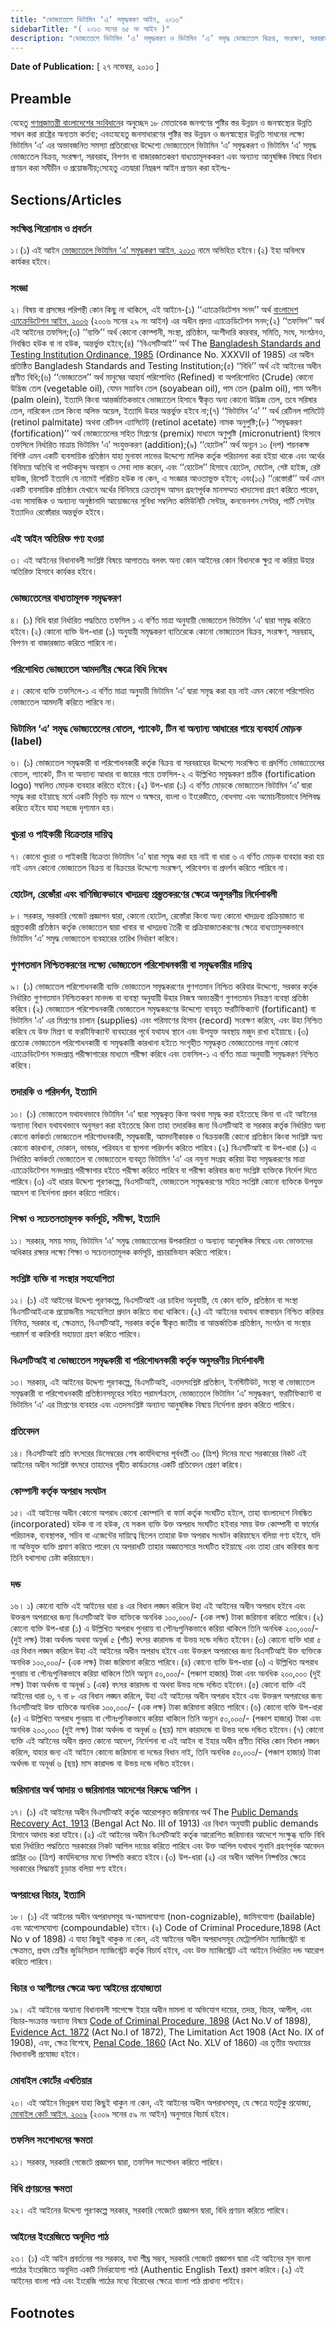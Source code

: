 ```yaml
---
title: "ভোজ্যতেলে ভিটামিন ‘এ’ সমৃদ্ধকরণ আইন, ২০১৩"
sidebarTitle: "( ২০১৩ সনের ৬৫ নং আইন )"
description: "ভোজ্যতেলে ভিটামিন ‘এ’ সমৃদ্ধকরণ ও ভিটামিন ‘এ’ সমৃদ্ধ ভোজ্যতেল বিক্রয়, সংরক্ষণ, সরবরাহ, বিপণন বা বাজারজাতকরণ বাধ্যতামূলককরণ এবং অন্যান্য আনুষঙ্গিক বিষয়ে বিধানকল্পে প্রণীত আইন"
---
```


**Date of Publication:** [ ২৭ নভেম্বর, ২০১৩ ]

## Preamble

যেহেতু [গণপ্রজাতন্ত্রী বাংলাদেশের সংবিধান](/act-957.html "গণপ্রজাতন্ত্রী বাংলাদেশের সংবিধান")ের অনুচ্ছেদ ১৮ মোতাবেক জনগণের পুষ্টির স্তর উন্নয়ন ও জনস্বাস্থ্যের উন্নতি সাধন করা রাষ্ট্রের অন্যতম কর্তব্য; এবংযেহেতু জনসাধারণের পুষ্টির স্তর উন্নয়ন ও জনস্বাস্থ্যের উন্নতি সাধনের লক্ষ্যে ভিটামিন ‘এ’ এর অভাবজনিত সমস্যা প্রতিরোধের উদ্দেশ্যে ভোজ্যতেলে ভিটামিন ‘এ’ সমৃদ্ধকরণ ও ভিটামিন ‘এ’ সমৃদ্ধ ভোজ্যতেল বিক্রয়, সংরক্ষণ, সরবরাহ, বিপণন বা বাজারজাতকরণ বাধ্যতামূলককরণ এবং অন্যান্য আনুষঙ্গিক বিষয়ে বিধান প্রণয়ন করা সমীচীন ও প্রয়োজনীয়;সেহেতু এতদ্বারা নিম্নরূপ আইন প্রণয়ন করা হইলঃ-

## Sections/Articles

### সংক্ষিপ্ত শিরোনাম ও প্রবর্তন

১।(১) এই আইন [ভোজ্যতেলে ভিটামিন ‘এ’ সমৃদ্ধকরণ আইন, ২০১৩](/act-1143.html "ভোজ্যতেলে ভিটামিন ‘এ’ সমৃদ্ধকরণ আইন, ২০১৩") নামে অভিহিত হইবে।(২) ইহা অবিলম্বে কার্যকর হইবে।

### সংজ্ঞা

২। বিষয় বা প্রসঙ্গের পরিপন্থী কোন কিছু না থাকিলে, এই আইনে-(১) ‘‘এ্যাক্রেডিটেশন সনদ’’ অর্থ [বাংলাদেশ এ্যাক্রেডিটেশন আইন, ২০০৬](/act-945.html "বাংলাদেশ এ্যাক্রেডিটেশন আইন, ২০০৬") (২০০৬ সনের ২৯ নং আইন) এর অধীন প্রদত্ত এ্যাক্রেডিটেশন সনদ;(২) ‘‘তফসিল’’ অর্থ এই আইনের তফসিল;(৩) ‘‘ব্যক্তি’’ অর্থ কোনো কোম্পানী, সংস্থা, প্রতিষ্ঠান, অংশীদারি কারবার, সমিতি, সংঘ, সংগঠনও, নিবন্ধিত হউক বা না হউক, অন্তর্ভুক্ত হইবে;(৪) ‘‘বিএসটিআই’’ অর্থ The [Bangladesh Standards and Testing Institution Ordinance, 1985](/act-689.html "Bangladesh Standards and Testing Institution Ordinance, 1985") (Ordinance No. XXXVII of 1985) এর অধীন প্রতিষ্ঠিত Bangladesh Standards and Testing Institution;(৫) ‘‘বিধি’’ অর্থ এই আইনের অধীন প্রণীত বিধি;(৬) ‘‘ভোজ্যতেল’’ অর্থ মানুষের আহার্য পরিশোধিত (Refined) বা অপরিশোধিত (Crude) কোনো উদ্ভিজ তেল (vegetable oil), যেমন সয়াবিন তেল (soyabean oil), পাম তেল (palm oil), পাম অলীন (palm olein), ইত্যাদি কিংবা আন্তর্জাতিকভাবে ভোজ্যতেল হিসাবে স্বীকৃত অন্য কোনো উদ্ভিজ তেল, তবে সরিষার তেল, নারিকেল তেল কিংবা অলিভ অয়েল, ইত্যাদি উহার অন্তর্ভুক্ত হইবে না;(৭) ‘‘ভিটামিন ‘এ’ ’’ অর্থ রেটিনল পামিটেট্ (retinol palmitate) অথবা রেটিনল এ্যাসিটেট্ (retinol acetate) নামক অনুপুষ্টি;(৮) ‘‘সমৃদ্ধকরণ (fortification)’’ অর্থ ভোজ্যতেলের সহিত মিশ্রণের (premix) মাধ্যমে অণুপুষ্টি (micronutrient) হিসাবে তফসিলে নির্ধারিত মাত্রায় ভিটামিন ‘এ’ সংযুক্তকরণ (addition);(৯) ‘‘হোটেল’’ অর্থ অন্যূন ১০ (দশ) শয়নকক্ষ বিশিষ্ট এমন একটি ব্যবসায়িক প্রতিষ্ঠান যাহা মুনাফা লাভের উদ্দেশ্যে মালিক কর্তৃক পরিচালনা করা হইয়া থাকে এবং অর্থের বিনিময়ে অতিথি বা পর্যটকবৃন্দ অবস্থান ও সেবা লাভ করেন, এবং ‘‘হোটেল’’ হিসাবে হোটেল, মোটেল, গেষ্ট হাইজ, রেষ্ট হাউজ, রিসোর্ট ইত্যাদি যে নামেই পরিচিত হউক না কেন, এ সংজ্ঞার আওতাভুক্ত হইবে; এবং(১০) ‘‘রেস্তোরাঁ’’ অর্থ এমন একটি ব্যবসায়িক প্রতিষ্ঠান যেখানে অর্থের বিনিময়ে ক্রেতাবৃন্দ আসন গ্রহণপূর্বক মানসম্মত খাদ্যসেবা গ্রহণ করিতে পারেন, এবং সামাজিক ও অন্যান্য অনুষ্ঠানাদি আয়োজনের সুবিধা সম্বলিত কমিউনিটি সেন্টার, কনভেনশন সেন্টার, পার্টি সেন্টার ইত্যাদিও রেস্তোঁরার অন্তর্ভুক্ত হইবে।

### এই আইন অতিরিক্ত গণ্য হওয়া

৩। এই আইনের বিধানাবলী সংশ্লিষ্ট বিষয়ে আপাততঃ বলবৎ অন্য কোন আইনের কোন বিধানকে ক্ষুণ্ণ না করিয়া উহার অতিরিক্ত হিসাবে কার্যকর হইবে।

### ভোজ্যতেলের বাধ্যতামূলক সমৃদ্ধকরণ

৪। (১) বিধি দ্বারা নির্ধারিত পদ্ধতিতে তফসিল ১ এ বর্ণিত মাত্রা অনুযায়ী ভোজ্যতেল ভিটামিন ‘এ’ দ্বারা সমৃদ্ধ করিতে হইবে।(২) কোনো ব্যক্তি উপ-ধারা (১) অনুযায়ী সমৃদ্ধকরণ ব্যতিরেকে কোনো ভোজ্যতেল বিক্রয়, সংরক্ষণ, সরবরাহ, বিপণন বা বাজারজাত করিতে পারিবে না।

### পরিশোধিত ভোজ্যতেল আমদানীর ক্ষেত্রে বিধি নিষেধ

৫। কোনো ব্যক্তি তফসিলে-১ এ বর্ণিত মাত্রা অনুযায়ী ভিটামিন ‘এ’ দ্বারা সমৃদ্ধ করা হয় নাই এমন কোনো পরিশোধিত ভোজ্যতেল আমদানী করিতে পারিবে না।

### ভিটামিন ‘এ’ সমৃদ্ধ ভোজ্যতেলের বোতল, প্যাকেট, টিন বা অন্যান্য আধারের গায়ে ব্যবহার্য মোড়ক (label)

৬। (১) ভোজ্যতেল সমৃদ্ধকারী বা পরিশোধনকারী কর্তৃক বিক্রয় বা সরবরাহের উদ্দেশ্যে সংরক্ষিত বা প্রদর্শিত ভোজ্যতেলের বোতল, প্যাকেট, টিন বা অন্যান্য আধার বা জারের গায়ে তফসিল-২ এ উল্লিখিত সমৃদ্ধকরণ প্রতীক (fortification logo) সম্বলিত মোড়ক ব্যবহার করিতে হইবে।(২) উপ-ধারা (১) এ বর্ণিত মোড়কে ভোজ্যতেল ভিটামিন ‘এ’ দ্বারা সমৃদ্ধ করা হইয়াছে মর্মে একটি বিবৃতি বড় মাপে ও অক্ষরে, বাংলা ও ইংরেজীতে, বোধগম্য এবং অমোচনীয়ভাবে লিপিবদ্ধ করিতে হইবে যাহা সহজে দৃশ্যমান হয়।

### খুচরা ও পাইকারী বিক্রেতার দায়িত্ব

৭। কোনো খুচরা ও পাইকারী বিক্রেতা ভিটামিন ‘এ’ দ্বারা সমৃদ্ধ করা হয় নাই বা ধারা ৬ এ বর্ণিত মোড়ক ব্যবহার করা হয় নাই এমন কোনো ভোজ্যতেল বিক্রয় বা বিক্রয়ের উদ্দেশ্যে সংরক্ষণ, পরিবেশন বা প্রদর্শন করিতে পারিবে না।

### হোটেল, রেস্তোঁরা এবং বাণিজ্যিকভাবে খাদ্যদ্রব্য প্রস্ত্ততকরণের ক্ষেত্রে অনুসরণীয় নির্দেশাবলী

৮। সরকার, সরকারি গেজেট প্রজ্ঞাপন দ্বারা, কোনো হোটেল, রেস্তোঁরা কিংবা অন্য কোনো খাদ্যদ্রব্য প্রক্রিয়াজাত বা প্রস্ত্ততকারী প্রতিষ্ঠান কর্তৃক ভোজ্যতেল দ্বারা খাবার বা খাদ্যদ্রব্য তৈরী বা প্রক্রিয়াজাতকরণের ক্ষেত্রে বাধ্যতামুলকভাবে ভিটামিন ‘এ’ সমৃদ্ধ ভোজ্যতেল ব্যবহারের তারিখ নির্ধারণ করিবে।

### গুণগতমান নিশ্চিতকরণের লক্ষ্যে ভোজ্যতেল পরিশোধনকারী বা সমৃদ্ধকারীর দায়িত্ব

৯। (১) ভোজ্যতেল পরিশোধনকারী ব্যক্তি ভোজ্যতেল সমৃদ্ধকরণের গুণগতমান নিশ্চিত করিবার উদ্দেশ্যে, সরকার কর্তৃক নির্ধারিত গুণগতমান নিশ্চিতকরণ মানদন্ড বা ব্যবস্থা অনুযায়ী উহার নিজস্ব অভ্যন্তরীণ গুণগতমান নিয়ন্ত্রণ ব্যবস্থা প্রতিষ্ঠা করিবে।(২) ভোজ্যতেল পরিশোধনকারী ভোজ্যতেল সমৃদ্ধকরণের উদ্দেশ্যে ব্যবহৃত ফরটিফিক্যান্ট (fortificant) বা ভিটামিন ‘এ’ এর মিশ্রণের চালান (supplies) এবং পরিমাণের হিসাব (record) সংরক্ষণ করিবে, এবং উহা নিশ্চিত করিবে যে উক্ত মিশ্রণ বা ফরটিফিক্যান্ট ব্যবহারের পূর্বে যথাযথ স্থানে এবং উপযুক্ত অবস্থায় মজুদ রাখা হইয়াছে।(৩) প্রত্যেক ভোজ্যতেল পরিশোধনকারী বা সমৃদ্ধকারী কারখানা হইতে সংগৃহীত সমৃদ্ধকৃত ভোজ্যতেলের নমুনা কোনো এ্যাক্রেডিটেশন সনদপ্রাপ্ত পরীক্ষাগারের মাধ্যমে পরীক্ষা করিবে এবং তফসিল-১ এ বর্ণিত মাত্রা অনুযায়ী সমৃদ্ধকরণ নিশ্চিত করিবে।

### তদারকি ও পরিদর্শন, ইত্যাদি

১০। (১) ভোজ্যতেল যথাযথভাবে ভিটামিন ‘এ’ দ্বারা সমৃদ্ধকৃত কিনা অথবা সমৃদ্ধ করা হইতেছে কিনা বা এই আইনের অন্যান্য বিধান যথাযথভাবে অনুসরণ করা হইতেছে কিনা তাহা তদারকির জন্য বিএসটিআই বা সরকার কর্তৃক নির্ধারিত অন্য কোনো কর্মকর্তা ভোজ্যতেল পরিশোধনকারী, সমৃদ্ধকারী, আমদানীকারক ও বিক্রয়কারী কোনো প্রতিষ্ঠান কিংবা সংশ্লিষ্ট অন্য কোনো কারখানা, দোকান, ভান্ডার, পরিবহন বা স্থাপনা পরিদর্শন করিতে পারিবে।(২) বিএসটিআই বা উপ-ধারা (১) এ নির্ধারিত কর্মকর্তা ভোজ্যতেল বা ভোজ্যতেলে ব্যবহৃত ভিটামিন ‘এ’ এর নমুনা সংগ্রহ করিয়া উহা সমৃদ্ধকরণের মাত্রা এ্যাক্রেডিটেশন সনদপ্রাপ্ত পরীক্ষাগার হইতে পরীক্ষা করিতে পারিবে বা পরীক্ষা করিবার জন্য সংশ্লিষ্ট ব্যক্তিকে নির্দেশ দিতে পারিবে।(৩) এই ধারার উদ্দেশ্য পূরণকল্পে, বিএসটিআই, ভোজ্যতেল সমৃদ্ধকরণের সহিত সংশ্লিষ্ট কোনো ব্যক্তিকে উপযুক্ত আদেশ বা নির্দেশনা প্রদান করিতে পারিবে।

### শিক্ষা ও সচেতনতামূলক কর্মসূচি, সমীক্ষা, ইত্যাদি

১১। সরকার, সময় সময়, ভিটামিন ‘এ’ সমৃদ্ধ ভোজ্যতেলের উপকারিতা ও অন্যান্য আনুষঙ্গিক বিষয়ে এবং ভোক্তাদের অধিকার রক্ষার লক্ষ্যে শিক্ষা ও সচেতনতামূলক কর্মসূচি, প্রচারাভিযান করিতে পারিবে।

### সংশ্লিষ্ট ব্যক্তি বা সংস্থার সহযোগিতা

১২। (১) এই আইনের উদ্দেশ্য পূরণকল্পে, বিএসটিআই এর চাহিদা অনুযায়ী, যে কোন ব্যক্তি, প্রতিষ্ঠান বা সংস্থা বিএসটিআইএকে প্রয়োজনীয় সহযোগিতা প্রদান করিতে বাধ্য থাকিবে।(২) এই আইনের যথাযথ বাস্তবায়ন নিশ্চিত করিবার নিমিত্ত, সরকার বা, ক্ষেত্রমত, বিএসটিআই, সরকার কর্তৃক স্বীকৃত জাতীয় বা আন্তর্জাতিক প্রতিষ্ঠান, সংগঠন বা সংস্থার পরামর্শ বা কারিগরি সহায়তা গ্রহণ করিতে পারিবে।

### বিএসটিআই বা ভোজ্যতেল সমৃদ্ধকারী বা পরিশোধনকারী কর্তৃক অনুসরণীয় নির্দেশাবলী

১৩। সরকার, এই আইনের উদ্দেশ্য পূরণকল্পে, বিএসটিআই, এতদসংশ্লিষ্ট প্রতিষ্ঠান, ইনস্টিটিউট, সংস্থা বা ভোজ্যতেল সমৃদ্ধকারী বা পরিশোধনকারী প্রতিষ্ঠানসমূহের সহিত পরামর্শক্রমে, ভোজ্যতেলে ভিটামিন ‘এ’ সমৃদ্ধকরণ, ফরটিফিক্যান্ট বা ভিটামিন ‘এ’ এর মিশ্রণের ব্যবহার এবং এতদসংশ্লিষ্ট অন্যান্য আনুষঙ্গিক বিষয়ে নির্দেশনা প্রদান করিতে পারিবে।

### প্রতিবেদন

১৪। বিএসটিআই প্রতি বৎসরের ডিসেম্বরের শেষ কার্যদিবসের পূর্ববর্তী ৩০ (ত্রিশ) দিনের মধ্যে সরকারের নিকট এই আইনের অধীন সংশ্লিষ্ট বৎসরে তাহাদের গৃহীত কার্যক্রমের একটি প্রতিবেদন প্রেরণ করিবে।

### কোম্পানী কর্তৃক অপরাধ সংঘটন

১৫। এই আইনের অধীন কোনো অপরাধ কোনো কোম্পানি বা ফার্ম কর্তৃক সংঘটিত হইলে, তাহা বাংলাদেশে নিবন্ধিত (incorporated) হউক বা না হউক, যে সকল ব্যক্তি উক্ত অপরাধ সংঘটিত হইবার সময় উক্ত কোম্পানী বা ফার্মের পরিচালক, ব্যবস্থাপক, সচিব বা এজেন্টের দায়িত্বে ছিলেন তাহারা উক্ত অপরাধ সংঘটন করিয়াছেন বলিয়া গণ্য হইবে, যদি না অভিযুক্ত ব্যক্তি প্রমাণ করিতে পারেন যে অপরাধটি তাহার অজ্ঞাতসারে সংঘটিত হইয়াছে এবং তাহা রোধ করিবার জন্য তিনি যথাসাধ্য চেষ্টা করিয়াছেন।

### দন্ড

১৬। ১) কোনো ব্যক্তি এই আইনের ধারা ৪ এর বিধান লঙ্ঘন করিলে উহা এই আইনের অধীন অপরাধ হইবে এবং উক্তরূপ অপরাধের জন্য বিএসটিআই উক্ত ব্যক্তিকে অনধিক ১০০,০০০/- (এক লক্ষ) টাকা জরিমানা করিতে পারিবে।(২) কোনো ব্যক্তি উপ-ধারা (১) এ উল্লিখিত অপরাধ পুনরায় বা পৌনঃপুনিকভাবে করিয়া থাকিলে তিনি অনধিক ২০০,০০০/- (দুই লক্ষ) টাকা অর্থদন্ড অথবা অনূর্ধ্ব ৫ (পাঁচ) বৎসর কারাদন্ড বা উভয় দন্ডে দন্ডিত হইবেন।(৩) কোনো ব্যক্তি ধারা ৫ এর বিধান লঙ্ঘন করিলে উহা এই আইনের অধীন অপরাধ হইবে এবং উক্তরূপ অপরাধের জন্য বিএসটিআই উক্ত ব্যক্তিকে অনধিক ১০০,০০০/- (এক লক্ষ) টাকা জরিমানা করিতে পারিবে।(৪) কোনো ব্যক্তি উপ-ধারা (৩) এ উল্লিখিত অপরাধ পুনরায় বা পৌনঃপুনিকভাবে করিয়া থাকিলে তিনি অন্যূন ৫০,০০০/- (পঞ্চাশ হাজার) টাকা এবং অনধিক ২০০,০০০ (দুই লক্ষ) টাকা অর্থদন্ড বা অনূর্ধ্ব ১ (এক) বৎসর কারাদন্ড বা অথবা উভয় দন্ডে দন্ডিত হইবেন।(৫) কোনো ব্যক্তি এই আইনের ধারা ৬, ৭ বা ৮ এর বিধান লঙ্ঘন করিলে, উহা এই আইনের অধীন অপরাধ হইবে এবং উক্তরূপ অপরাধের জন্য বিএসটিআই উক্ত ব্যক্তিকে অনধিক ১০০,০০০/- (এক লক্ষ) টাকা জরিমানা করিতে পারিবে।(৬) কোনো ব্যক্তি উপ-ধারা (৫) এ উল্লিখিত অপরাধ পুনরায় বা পৌনঃপুনিকভাবে করিয়া থাকিলে তিনি অন্যূন ৫০,০০০/- (পঞ্চাশ হাজার) টাকা এবং অনধিক ২০০,০০০ (দুই লক্ষ) টাকা অর্থদন্ড বা অনূর্ধ্ব ৬ (ছয়) মাস কারাদন্ডে বা উভয় দন্ডে দন্ডিত হইবেন।(৭) কোনো ব্যক্তি এই আইনের অধীন প্রদত্ত কোনো আদেশ, নির্দেশনা বা এই আইন বা ইহার অধীন প্রণীত বিধির কোন বিধান লঙ্ঘন করিলে, যাহার জন্য এই আইনে কোনো জরিমানা বা দন্ডের বিধান নাই, তিনি অনধিক ৫০,০০০/- (পঞ্চাশ হাজার) টাকা অর্থদন্ড বা অনূর্ধ্ব ৬ (ছয়) মাস কারাদন্ড বা উভয় দন্ডে দন্ডিত হইবেন।

### জরিমানার অর্থ আদায় ও জরিমানার আদেশের বিরুদ্ধে আপিল ।

১৭। (১) এই আইনের অধীন বিএসটিআই কর্তৃক আরোপকৃত জরিমানার অর্থ The [Public Demands Recovery Act, 1913](/act-98.html "Public Demands Recovery Act, 1913 ") (Bengal Act No. III of 1913) এর বিধান অনুযায়ী public demands হিসাবে আদায় করা যাইবে।(২) এই আইনের অধীন বিএসটিআই কর্তৃক আরোপিত জরিমানার আদেশে সংক্ষুব্ধ ব্যক্তি বিধি দ্বারা নির্ধারিত পদ্ধতিতে সরকারের নিকট আপিল দায়ের করিতে পারিবে এবং উক্ত আপিল যথাযথ শুনানি গ্রহণপূর্বক আবেদন প্রাপ্তির ৩০ (ত্রিশ) কার্যদিবসের মধ্যে নিষ্পত্তি করতে হইবে।(৩) উপ-ধারা (২) এর অধীন আপিল নিষ্পত্তির ক্ষেত্রে সরকারের সিদ্ধান্তই চূড়ান্ত বলিয়া গণ্য হইবে।

### অপরাধের বিচার, ইত্যাদি

১৮। (১) এই আইনের অধীন অপরাধসমূহ অ-আমলযোগ্য (non-cognizable), জামিনযোগ্য (bailable) এবং আপোসযোগ্য (compoundable) হইবে।(২) Code of Criminal Procedure,1898 (Act No v of 1898) এ যাহা কিছুই থাকুক না কেন, এই আইনের অধীন অপরাধসমূহ মেট্রোপলিটন ম্যাজিস্ট্রেট বা ক্ষেত্রমত, প্রথম শ্রেণীর জুডিসিয়াল ম্যাজিস্ট্রেট কর্তৃক বিচার্য হইবে, এবং উক্ত ম্যাজিস্ট্রেট এই আইনে নির্ধারিত দন্ড আরোপ করিতে পারিবে।

### বিচার ও আপীলের ক্ষেত্রে অন্য আইনের প্রযোজ্যতা

১৯। এই আইনের অন্যান্য বিধানাবলী সাপেক্ষে ইহার অধীন মামলা বা অভিযোগ দায়ের, তদন্ত, বিচার, আপীল, এবং বিচার-সংক্রান্ত অন্যান্য বিষয়ে [Code of Criminal Procedure, 1898](/act-75.html "Code of Criminal Procedure, 1898") (Act No.V of 1898), [Evidence Act, 1872](/act-24.html "Evidence Act, 1872") (Act No.I of 1872), The Limitation Act 1908 (Act No. IX of 1908), এবং, ক্ষেত্র বিশেষে, [Penal Code, 1860](/act-11.html "Penal Code, 1860") (Act No. XLV of 1860) এর তৃতীয় অধ্যায়ের বিধানাবলী প্রযোজ্য হইবে।

### মোবাইল কোর্টের এখতিয়ার

২০। এই আইনে ভিন্নরূপ যাহা কিছুই থাকুন না কেন, এই আইনের অধীন অপরাধসমূহ, যে ক্ষেত্রে যতটুকু প্রযোজ্য, [মোবাইল কোর্ট আইন, ২০০৯](/act-1025.html "মোবাইল কোর্ট আইন, ২০০৯") (২০০৯ সনের ৫৯ নং আইন) অনুসারে বিচার্য হইবে।

### তফসিল সংশোধনের ক্ষমতা

২১। সরকার, সরকারি গেজেটে প্রজ্ঞাপন দ্বারা, তফসিল সংশোধন করিতে পারিবে।

### বিধি প্রণয়নের ক্ষমতা

২২। এই আইনের উদ্দেশ্য পূরণকল্পে সরকার, সরকারি গেজেটে প্রজ্ঞাপন দ্বারা, বিধি প্রণয়ন করিতে পারিবে।

### আইনের ইংরেজিতে অনূদিত পাঠ

২৩। (১) এই আইন প্রবর্তনের পর সরকার, যথা শীঘ্র সম্ভব, সরকারি গেজেটে প্রজ্ঞাপন দ্বারা এই আইনের মূল বাংলা পাঠের ইংরেজিতে অনূদিত একটি নির্ভরযোগ্য পাঠ (Authentic English Text) প্রকাশ করিবে।(২) এই আইনের বাংলা পাঠ এবং ইংরেজি পাঠের মধ্যে বিরোধের ক্ষেত্রে বাংলা পাঠ প্রাধান্য পাইবে।

## Footnotes
